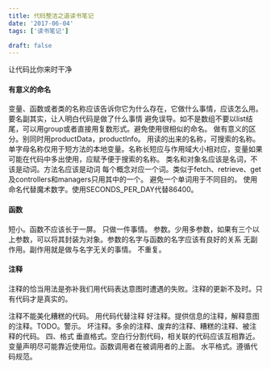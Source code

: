 ```yaml
---
title: 代码整洁之道读书笔记
date: '2017-06-04'
tags: ['读书笔记']

draft: false
---
```


让代码比你来时干净

#### 有意义的命名
变量、函数或者类的名称应该告诉你它为什么存在，它做什么事情，应该怎么用。
要名副其实，让人明白代码是做了什么事情
避免误导。如不是数组不要以list结尾，可以用group或者直接用复数形式。避免使用很相似的命名。
做有意义的区分。别同时用productData，productInfo。
用读的出来的名称，可搜索的名称。单字母名称仅用于短方法的本地变量。名称长短应与作用域大小相对应，变量如果可能在代码中多出使用，应赋予便于搜索的名称。
类名和对象名应该是名词，不该是动词。方法名应该是动词
每个概念对应一个词。类似于fetch、retrieve、get及controllers和managers只用其中的一个。
避免一个单词用于不同目的。
使用命名代替魔术数字。使用SECONDS_PER_DAY代替86400。
#### 函数
短小。函数不应该长于一屏。
只做一件事情。
参数。少用多参数，如果有三个以上参数，可以将其封装为对象。参数的名字与函数的名字应该有良好的关系
无副作用。副作用就是做与名字无关的事情。
不重复。
#### 注释
注释的恰当用法是弥补我们用代码表达意图时遭遇的失败。注释的更新不及时。只有代码才是真实的。

注释不能美化糟糕的代码。
用代码代替注释
好注释。提供信息的注释，解释意图的注释。TODO。警示。
坏注释。多余的注释、废弃的注释、糟糕的注释、被注释的代码。
四、格式
垂直格式。空白行分割代码，相关联的代码应该互相靠近。变量声明尽可能靠近使用位。函数调用者在被调用者的上面。
水平格式。遵循代码规范。
